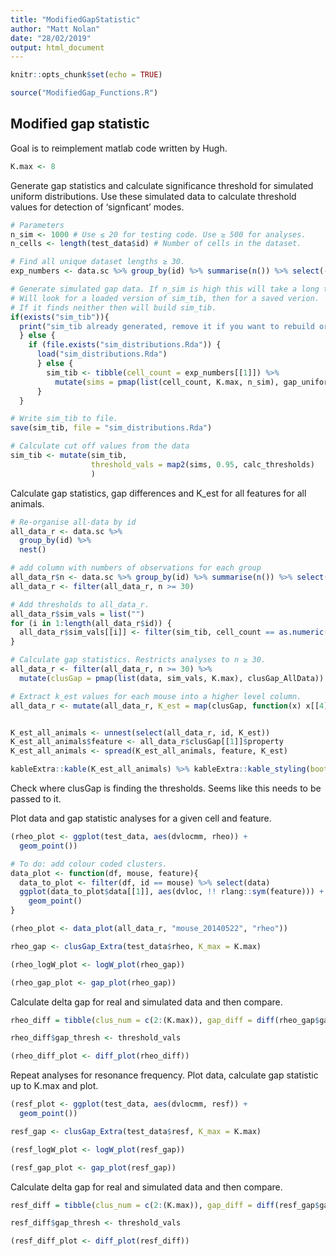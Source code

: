 ```yaml
---
title: "ModifiedGapStatistic"
author: "Matt Nolan"
date: "28/02/2019"
output: html_document
---
```


```r
knitr::opts_chunk$set(echo = TRUE)

source("ModifiedGap_Functions.R")
```

## Modified gap statistic

Goal is to reimplement matlab code written by Hugh.

```r
K.max <- 8
```

Generate gap statistics and calculate significance threshold for simulated uniform distributions. Use these simulated data to calculate threshold values for detection of 'signficant' modes.
```r
# Parameters
n_sim <- 1000 # Use ≤ 20 for testing code. Use ≥ 500 for analyses.
n_cells <- length(test_data$id) # Number of cells in the dataset.

# Find all unique dataset lengths ≥ 30.
exp_numbers <- data.sc %>% group_by(id) %>% summarise(n()) %>% select(-id) %>% unique()

# Generate simulated gap data. If n_sim is high this will take a long time to run.
# Will look for a loaded version of sim_tib, then for a saved verion.
# If it finds neither then will build sim_tib.
if(exists("sim_tib")){
  print("sim_tib already generated, remove it if you want to rebuild or reload it")
  } else {
    if (file.exists("sim_distributions.Rda")) {
      load("sim_distributions.Rda")
      } else {
        sim_tib <- tibble(cell_count = exp_numbers[[1]]) %>%
          mutate(sims = pmap(list(cell_count, K.max, n_sim), gap_uniform_sim))
      }
  }

# Write sim_tib to file.
save(sim_tib, file = "sim_distributions.Rda")

# Calculate cut off values from the data
sim_tib <- mutate(sim_tib,
                  threshold_vals = map2(sims, 0.95, calc_thresholds)
                  )
```

Calculate gap statistics, gap differences and K_est for all features for all animals.
```r
# Re-organise all-data by id
all_data_r <- data.sc %>%
  group_by(id) %>%
  nest()

# add column with numbers of observations for each group
all_data_r$n <- data.sc %>% group_by(id) %>% summarise(n()) %>% select(-id)
all_data_r <- filter(all_data_r, n >= 30)

# Add thresholds to all_data_r.
all_data_r$sim_vals = list("")
for (i in 1:length(all_data_r$id)) {
  all_data_r$sim_vals[[i]] <- filter(sim_tib, cell_count == as.numeric(all_data_r$n[i,]))
}

# Calculate gap statistics. Restricts analyses to n ≥ 30.
all_data_r <- filter(all_data_r, n >= 30) %>%
  mutate(clusGap = pmap(list(data, sim_vals, K.max), clusGap_AllData))

# Extract k_est values for each mouse into a higher level column.
all_data_r <- mutate(all_data_r, K_est = map(clusGap, function(x) x[[4]]))


K_est_all_animals <- unnest(select(all_data_r, id, K_est))
K_est_all_animals$feature <- all_data_r$clusGap[[1]]$property
K_est_all_animals <- spread(K_est_all_animals, feature, K_est)

kableExtra::kable(K_est_all_animals) %>% kableExtra::kable_styling(bootstrap_options = "striped")
```

Check where clusGap is finding the thresholds. Seems like this needs to be passed to it.
    

Plot data and gap statistic analyses for a given cell and feature.
```r
(rheo_plot <- ggplot(test_data, aes(dvlocmm, rheo)) +
  geom_point())

# To do: add colour coded clusters.
data_plot <- function(df, mouse, feature){
  data_to_plot <- filter(df, id == mouse) %>% select(data)
  ggplot(data_to_plot$data[[1]], aes(dvloc, !! rlang::sym(feature))) +
    geom_point()
}

(rheo_plot <- data_plot(all_data_r, "mouse_20140522", "rheo"))

rheo_gap <- clusGap_Extra(test_data$rheo, K_max = K.max)

(rheo_logW_plot <- logW_plot(rheo_gap))

(rheo_gap_plot <- gap_plot(rheo_gap))
```


Calculate delta gap for real and simulated data and then compare.
```r
rheo_diff = tibble(clus_num = c(2:(K.max)), gap_diff = diff(rheo_gap$gap))

rheo_diff$gap_thresh <- threshold_vals

(rheo_diff_plot <- diff_plot(rheo_diff))
```

Repeat analyses for resonance frequency.
Plot data, calculate gap statistic up to K.max and plot.
```r
(resf_plot <- ggplot(test_data, aes(dvlocmm, resf)) +
  geom_point())

resf_gap <- clusGap_Extra(test_data$resf, K_max = K.max)

(resf_logW_plot <- logW_plot(resf_gap))

(resf_gap_plot <- gap_plot(resf_gap))
```

Calculate delta gap for real and simulated data and then compare.
```r
resf_diff = tibble(clus_num = c(2:(K.max)), gap_diff = diff(resf_gap$gap))

resf_diff$gap_thresh <- threshold_vals

(resf_diff_plot <- diff_plot(resf_diff))
```
